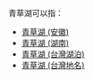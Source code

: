 青草湖可以指：
*[[青草湖_(安徽)|青草湖 (安徽)]]
*[[青草湖_(湖南)|青草湖 (湖南)]]
*[[青草湖_(台灣湖泊)|青草湖 (台灣湖泊)]]
*[[青草湖_(台灣地名)|青草湖 (台灣地名)]]

{{disambig|Cat=三字地名消歧义}}